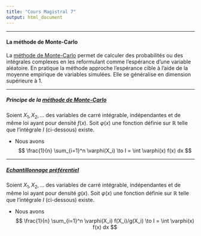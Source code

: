 ```yaml
--- 
title: "Cours Magistral 7"
output: html_document 
---
```


** **

#### La méthode de Monte-Carlo

La [méthode de Monte-Carlo](https://fr.wikipedia.org/wiki/M%C3%A9thode_de_Monte-Carlo) permet de calculer des probabilités ou des intégrales complexes en les reformulant comme l'espérance d'une variable aléatoire. En pratique la méthode approche l'espérance cible à l'aide de la moyenne empirique de variables simulées. Elle se généralise en dimension supérieure à 1.


** **

##### Principe de la [méthode de Monte-Carlo](https://fr.wikipedia.org/wiki/M%C3%A9thode_de_Monte-Carlo) 

Soient $X_1, X_2, ...$ des variables de carré intégrable, indépendantes et de même loi ayant pour densité $f(x)$. Soit $\varphi(x)$ une fonction définie sur $\mathbb{R}$ telle que l'intégrale $I$ (ci-dessous) existe.

* Nous avons 
$$
\frac{1}{n} \sum_{i=1}^n \varphi(X_i)   \to I = \int \varphi(x) f(x) dx
$$


** **

##### [Echantillonnage préférentiel](https://fr.wikipedia.org/wiki/%C3%89chantillonnage_pr%C3%A9f%C3%A9rentiel) 

Soient $X_1, X_2, ...$ des variables de carré intégrable, indépendantes et de même loi ayant pour densité $g(x)$. Soit $\varphi(x)$ une fonction définie sur $\mathbb{R}$ telle que l'intégrale $I$ (ci-dessous) existe.

* Nous avons 
$$
\frac{1}{n} \sum_{i=1}^n \varphi(X_i) f(X_i)/g(X_i)  \to I = \int \varphi(x) f(x) dx
$$






